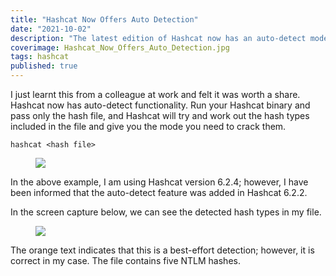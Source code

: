 ```yaml
---
title: "Hashcat Now Offers Auto Detection"
date: "2021-10-02"
description: "The latest edition of Hashcat now has an auto-detect mode built-in. If you pass a hashes file to Hashcat with no additional options, it will try to detect the hash types. It is a new feature, and so you will need a recent copy of Hashcat to utilise this feature."
coverimage: Hashcat_Now_Offers_Auto_Detection.jpg
tags: hashcat
published: true
---
```

I just learnt this from a colleague at work and felt it was worth a share. Hashcat now has auto-detect functionality. Run your Hashcat binary and pass only the hash file, and Hashcat will try and work out the hash types included in the file and give you the mode you need to crack them. 

```
hashcat <hash file>
```

<figure class="figure text-center col-xs-12 col-sm-12 col-lg-12"><img src="394dc713-e2a6-40da-98fa-da8f02387e65.png" class="figure-img img-fluid border border-1 border-dark" alt=" "><figcaption class="figure-caption text-center fw-normal">  </figcaption></figure>

In the above example, I am using Hashcat version 6.2.4; however, I have been informed that the auto-detect feature was added in Hashcat 6.2.2. 

In the screen capture below, we can see the detected hash types in my file. 

<figure class="figure text-center col-xs-12 col-sm-12 col-lg-12"><img src="b8ae95f9-fea9-4c82-ad56-1fafef2e84ef.png" class="figure-img img-fluid border border-1 border-dark" alt=" "><figcaption class="figure-caption text-center fw-normal">  </figcaption></figure>

The orange text indicates that this is a best-effort detection; however, it is correct in my case. The file contains five NTLM hashes.